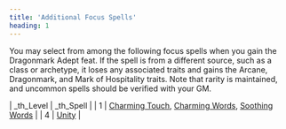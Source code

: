 ```yaml
---
title: 'Additional Focus Spells'
heading: 1
---
```


You may select from among the following focus spells when you gain the Dragonmark Adept feat. If the spell is from a different source, such as a class or archetype, it loses any associated traits and gains the Arcane, Dragonmark, and Mark of Hospitality traits. Note that rarity is maintained, and uncommon spells should be verified with your GM.

| _th_Level | _th_Spell |
| 1 | [Charming Touch](https://2e.aonprd.com/Spells.aspx?ID=406), [Charming Words](https://2e.aonprd.com/Spells.aspx?ID=523), [Soothing Words](https://2e.aonprd.com/Spells.aspx?ID=452) |
| 4 | [Unity](https://2e.aonprd.com/Spells.aspx?ID=465) |
